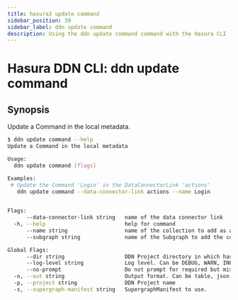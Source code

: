 ```yaml
---
title: hasura3 update command
sidebar_position: 39
sidebar_label: ddn update command
description: Using the ddn update command command with the Hasura CLI
---
```


# Hasura DDN CLI: ddn update command 

## Synopsis
Update a Command in the local metadata.

```bash
$ ddn update command --help
Update a Command in the local metadata

Usage:
  ddn update command [flags]

Examples:
 # Update the Command 'Login' in the DataConnectorLink 'actions'
   ddn update command --data-connector-link actions --name Login
	 

Flags:
      --data-connector-link string   name of the data connector link
  -h, --help                         help for command
      --name string                  name of the collection to add as a model to the metadata
      --subgraph string              name of the Subgraph to add the connector to

Global Flags:
      --dir string                   DDN Project directory in which hasura.yaml is present (default ".")
      --log-level string             Log level. Can be DEBUG, WARN, INFO, ERROR, or FATAL. (default "INFO")
      --no-prompt                    Do not prompt for required but missing flags
  -o, --out string                   Output format. Can be table, json or yaml. (default "table")
  -p, --project string               DDN Project name
  -s, --supergraph-manifest string   SupergraphManifest to use.
```

